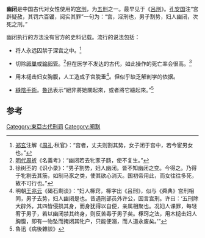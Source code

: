 {{otheruses|subject=一種宮刑|other=日本樂隊「{{lang|ja|幽閉サテライト}}」|幽閉星光}}
'''幽闭'''是中国古代对女性使用的[[宫刑|宫刑]]，为[[五刑|五刑]]之一。最早见于《[[呂刑|呂刑]]》。[[孔安国|孔安国]]注“宫辟疑赦，其罚六百锾，阅实其罪”一句为：“宫，淫刑也，男子割势，妇人幽闭，次死之刑。”

幽闭执行的方法没有官方的史料记载。流行的说法包括：

*将人永远囚禁于深宫之中。<ref>[[郑玄|郑玄]]注解《[[周礼|周礼]]·秋官》：“宫者，丈夫则割其势，女子闭于宫中，若今宦男女也。”</ref>

*切除[[卵巢|卵巢]]或[[输卵管|输卵管]]。<ref>[[明代|明代]][[周祈|周祈]]《名義考》：“幽闭若去牝豕子肠，使不复生。”</ref>但在医学不发达的古代，如此操作的死亡率会很高。<ref>徐树丕的《识小录》：“男子割势，妇人幽闭。皆不知幽闭之变。今得之。乃得于牝剔去其筋，如制马豕之类，使其欲心消灭。国初帝用此，而女往往多死，故不可行也。”</ref>

*用木槌击妇女胸腹，人工造成子宫脱垂<ref>明朝[[王兆云|王兆云]]《碣石剩谈》：“妇人椓窍，椓字出《吕刑》，似与《舜典》宫刑相同，男子去势，妇人幽闭是也。昔遇刑部员外许公，因言宫刑。许曰：‘五刑除大辟外，其四皆侵损其身，而身犹得以自便，亲属相聚也。况妇人课罪，每轻宥于男子，若以幽闭禁其终身，则反苦毒于男子矣。椓窍之法，用木槌击妇人胸腹，即有一物坠而掩闭其牝户，只能便溺，而人道永废矣。’”</ref>。但似乎缺乏解剖学的依据。

* [[女陰殘割#第三型|縫陰手術]]。[[魯迅|魯迅]]表示“絕非將她關起來，或者將它縫起來。”<ref>魯迅《病後雜談》</ref>

==参考==
{{reflist}}
{{Crime-stub}}

[[Category:東亞古代刑罰|Category:東亞古代刑罰]]
[[Category:阉割|Category:阉割]]